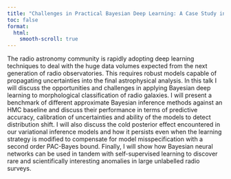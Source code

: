 ```yaml
---
title: "Challenges in Practical Bayesian Deep Learning: A Case Study in Radio Galaxy Classification"
toc: false
format:
  html:
    smooth-scroll: true
---
```


The radio astronomy community is rapidly adopting deep learning techniques to deal with the huge data volumes expected from the next generation of radio observatories. This requires robust models capable of propagating uncertainties into the final astrophysical analysis. In this talk I will discuss the opportunities and challenges in applying Bayesian deep learning to morphological classification of radio galaxies. I will present a benchmark of different approximate Bayesian inference methods against an HMC baseline and discuss their performance in terms of predictive accuracy, calibration of uncertainties and ability of the models to detect distribution shift. I will also discuss the cold posterior effect encountered in our variational inference models and how it persists even when the learning strategy is modified to compensate for model misspecification with a second order PAC-Bayes bound. Finally, I will show how Bayesian neural networks can be used in tandem with self-supervised learning to discover rare and scientifically interesting anomalies in large unlabelled radio surveys.
